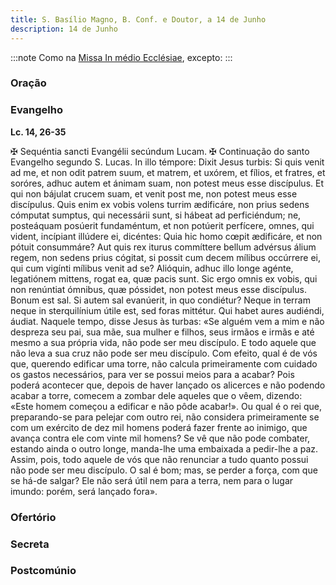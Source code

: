 ```yaml
---
title: S. Basílio Magno, B. Conf. e Doutor, a 14 de Junho
description: 14 de Junho
---
```



:::note
Como na [Missa In médio Ecclésiae](/missal/comum/13doutores), excepto:
:::

### Oração

<LinkCard
  title="Oração Confessores Pontífices"
  href="/missal/comum/12confessorespontifices2#oração"
/>

### Evangelho

**Lc. 14, 26-35**

<div class="side-by-side not-content">
  <span class="text-justify">
    <span class="text-red-500">✠</span> Sequéntia sancti Evangélii secúndum
    Lucam.
  </span>
  <span class="text-justify">
    <span class="text-red-500">✠</span> Continuação do santo Evangelho segundo
    S. Lucas.
  </span>
  <span class="text-justify">
    In illo témpore: Dixit Jesus turbis: Si quis venit ad me, et non odit patrem
    suum, et matrem, et uxórem, et fílios, et fratres, et soróres, adhuc autem
    et ánimam suam, non potest meus esse discípulus. Et qui non bájulat crucem
    suam, et venit post me, non potest meus esse discípulus. Quis enim ex vobis
    volens turrim ædificáre, non prius sedens cómputat sumptus, qui necessárii
    sunt, si hábeat ad perficiéndum; ne, posteáquam posúerit fundaméntum, et non
    potúerit perfícere, omnes, qui vident, incípiant illúdere ei, dicéntes: Quia
    hic homo cœpit ædificáre, et non pótuit consummáre? Aut quis rex iturus
    commíttere bellum advérsus álium regem, non sedens prius cógitat, si possit
    cum decem mílibus occúrrere ei, qui cum vigínti mílibus venit ad se?
    Alióquin, adhuc illo longe agénte, legatiónem mittens, rogat ea, quæ pacis
    sunt. Sic ergo omnis ex vobis, qui non renúntiat ómnibus, quæ póssidet, non
    potest meus esse discípulus. Bonum est sal. Si autem sal evanúerit, in quo
    condiétur? Neque in terram neque in sterquilínium útile est, sed foras
    mittétur. Qui habet aures audiéndi, áudiat.
  </span>
  <span class="text-justify">
    Naquele tempo, disse Jesus às turbas: «Se alguém vem a mim e não despreza
    seu pai, sua mãe, sua mulher e filhos, seus irmãos e irmãs e até mesmo a sua
    própria vida, não pode ser meu discípulo. E todo aquele que não leva a sua
    cruz não pode ser meu discípulo. Com efeito, qual é de vós que, querendo
    edificar uma torre, não calcula primeiramente com cuidado os gastos
    necessários, para ver se possui meios para a acabar? Pois poderá acontecer
    que, depois de haver lançado os alicerces e não podendo acabar a torre,
    comecem a zombar dele aqueles que o vêem, dizendo: «Este homem começou a
    edificar e não pôde acabar!». Ou qual é o rei que, preparando-se para
    pelejar com outro rei, não considera primeiramente se com um exército de dez
    mil homens poderá fazer frente ao inimigo, que avança contra ele com vinte
    mil homens? Se vê que não pode combater, estando ainda o outro longe,
    manda-lhe uma embaixada a pedir-lhe a paz. Assim, pois, todo aquele de vós
    que não renunciar a tudo quanto possui não pode ser meu discípulo. O sal é
    bom; mas, se perder a força, com que se há-de salgar? Ele não será útil nem
    para a terra, nem para o lugar imundo: porém, será lançado fora».
  </span>
</div>

### Ofertório

<LinkCard
  title="Ofertório Confessores Pontífices"
  href="/missal/comum/12confessorespontifices2#ofertório"
/>

### Secreta

<LinkCard
  title="Secreta Confessores Pontífices"
  href="/missal/comum/12confessorespontifices2#secreta"
/>

### Postcomúnio

<LinkCard
  title="Postcomúnio Confessores Pontífices"
  href="/missal/comum/12confessorespontifices2#postcomúnio"
/>
